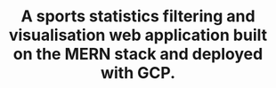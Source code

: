 ---
title: "A sports statistics filtering and visualisation web application built on the MERN stack and deployed with GCP."
publishedAt: "2024-04-08"
images:
  - "/images/projects/statifytix/Statifytix.mp4"
---